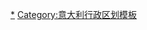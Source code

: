 {{Navbox
|bodyclass=hlist
| title = {{Flagicon|Campania}} [[意大利]][[坎帕尼亚大区]]省份
| image = [[File:Map of region of Campania, Italy, with provinces-en.svg|150px]]
| name = Campania
| list1 = 
*[[阿韋利諾省]]
*[[貝內文托省]]
*[[卡塞塔省]]
*[[那不勒斯廣域市]]
*[[薩萊諾省]]
}}<noinclude>
[[Category:坎帕尼亚大区|*]]
[[Category:意大利行政区划模板]]
</noinclude>